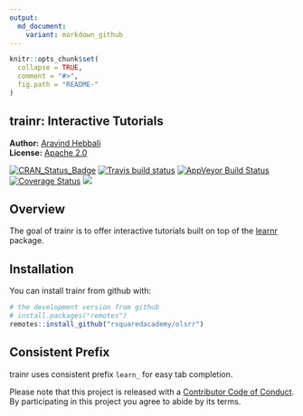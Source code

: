 ```yaml
---
output:
  md_document:
    variant: markdown_github
---
```


<!-- README.md is generated from README.Rmd. Please edit that file -->

```r
knitr::opts_chunk$set(
  collapse = TRUE,
  comment = "#>",
  fig.path = "README-"
)
```

trainr: Interactive Tutorials 
----

**Author:** [Aravind Hebbali]()<br/> 
**License:** [Apache 2.0](https://www.apache.org/licenses/LICENSE-2.0)

[![CRAN\_Status\_Badge](http://www.r-pkg.org/badges/version/trainr)](https://cran.r-project.org/package=trainr) [![Travis build status](https://travis-ci.org/rsquaredacademy/trainr.svg?branch=master)](https://travis-ci.org/rsquaredacademy/trainr) [![AppVeyor Build Status](https://ci.appveyor.com/api/projects/status/github/rsquaredacademy/trainr?branch=master&svg=true)](https://ci.appveyor.com/project/rsquaredacademy/trainr) [![Coverage Status](https://img.shields.io/codecov/c/github/rsquaredacademy/trainr/master.svg)](https://codecov.io/github/rsquaredacademy/trainr?branch=master) ![](https://img.shields.io/badge/lifecycle-experimental-orange.svg)



Overview
--------

The goal of trainr is to offer interactive tutorials built on top of the [learnr](https://rstudio.github.io/learnr/) package.

Installation
------------

You can install trainr from github with:

``` r
# the development version from github
# install.packages("remotes")
remotes::install_github("rsquaredacademy/olsrr")
```

Consistent Prefix
-----------------

trainr uses consistent prefix `learn_` for easy tab completion.

Please note that this project is released with a [Contributor Code of Conduct](CONDUCT.md).
By participating in this project you agree to abide by its terms.
